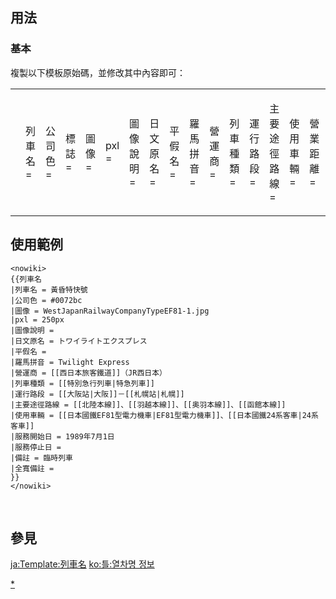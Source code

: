 <includeonly><!-- 在這裡加入模板的保護標識 --></includeonly><noinclude>{{template doc page viewed directly}}</noinclude>
<!-- 在本行下編輯模板說明 -->

== 用法 ==
=== 基本 ===
複製以下模板原始碼，並修改其中內容即可：
{| style="border: none; background: transparent;"
|<pre>
{{列車名
|列車名 = 
|公司色 = 
|標誌 =
|圖像 = 
|pxl = 
|圖像說明 = 
|日文原名 = 
|平假名 = 
|羅馬拼音 = 
|營運商 = 
|列車種類 = 
|運行路段 = 
|主要途徑路線 = 
|使用車輛 = 
|營業距離 = 
|服務開始日 = 
|服務停止日 = 
|備註 = 
|全寬備註 = 
}}
</pre>
|}

== 使用範例 ==
{{列車名
|列車名 = 黃昏特快號
|公司色 = #0072bc
|圖像 = WestJapanRailwayCompanyTypeEF81-1.jpg
|pxl = 250px
|圖像說明 = 
|日文原名 = トワイライトエクスプレス
|平假名 = 
|羅馬拼音 = Twilight Express
|營運商 = [[西日本旅客鐵道]]（JR西日本）
|列車種類 = [[特別急行列車|特急列車]]
|運行路段 = [[大阪站|大阪]]－[[札幌站|札幌]]
|主要途徑路線 = [[北陸本線]]、[[羽越本線]]、[[奥羽本線]]、[[函館本線]]
|使用車輛 = [[日本國鐵EF81型電力機車|EF81型電力機車]]、[[日本國鐵24系客車|24系客車]]
|服務開始日 = 1989年7月1日
|服務停止日 = 
|備註 = 臨時列車
|全寬備註 = 
}}

<pre style="font-size: 90%; white-space: -moz-pre-wrap; white-space: -pre-wrap; white-space: -o-pre-wrap; white-space: pre-wrap; word-wrap: break-word;"><nowiki>
{{列車名
|列車名 = 黃昏特快號
|公司色 = #0072bc
|圖像 = WestJapanRailwayCompanyTypeEF81-1.jpg
|pxl = 250px
|圖像說明 = 
|日文原名 = トワイライトエクスプレス
|平假名 = 
|羅馬拼音 = Twilight Express
|營運商 = [[西日本旅客鐵道]]（JR西日本）
|列車種類 = [[特別急行列車|特急列車]]
|運行路段 = [[大阪站|大阪]]－[[札幌站|札幌]]
|主要途徑路線 = [[北陸本線]]、[[羽越本線]]、[[奥羽本線]]、[[函館本線]]
|使用車輛 = [[日本國鐵EF81型電力機車|EF81型電力機車]]、[[日本國鐵24系客車|24系客車]]
|服務開始日 = 1989年7月1日
|服務停止日 = 
|備註 = 臨時列車
|全寬備註 = 
}}
</nowiki></pre>
<br clear="all" />

== 參見 ==

<includeonly>
<!-- 本行下加入模板的分類 -->
[[Category:日本鐵路模板|*]]
<!-- 本行下加入模板的跨語言鏈接 -->
[[ja:Template:列車名]]
[[ko:틀:열차명 정보]]
</includeonly>